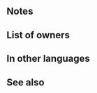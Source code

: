 {{Weapon Infobox
|tagid=SID_射止める花嫁の花弓
|intID=3609
|userVersion1=Bow
|userVersion2=Arrow
|exclusive=1
|weaponType=Bow
|cost=400
|might=14
|range=2
|cooldown=-1
|effectiveness=Flying
|effect=Enables【Canto (Ally 2)】.<br><br>Accelerates Special trigger (cooldown count-1). Effective against flying foes. If unit initiates combat or is within 2 spaces of an ally, grants Atk/Spd/Def/Res+X to unit (X = 5 + number of times unit has been enhanced using Dragonflowers, max 10), deals damage = 15% of unit's Spd (including when dealing damage with a Special triggered before combat), and neutralizes effects that prevent unit's follow-up attacks during combat.<br><br>【Canto (Ally 2)】<br>After an attack, Assist skill, or structure destruction, unit can move to a space adjacent to any ally within 2 spaces.<br><br>(Once per turn. Cannot attack or assist. After moving, if a skill that grants another action would be triggered (like with Galeforce), Canto will trigger after the granted action. Unit's base movement has no effect on movement granted. Granted movement treated as Warp movement.)
|required=Silver Bow
|properties=
}}
==Notes==
{{Canto|Ally 2}}
{{Effective damage bonus|flying}}
{{IfUnitInitiates}}
{{Temporary buffs}}
{{DamageBoost}}
{{Follow-up effect neutralization|preventOnly=1}}
==List of owners==
{{Skill Hero List}}
==In other languages==
{{OtherLanguages
|japanese=射止める花嫁の花弓
|german=Herzensbogen
|spanishEU=Arco estafador
|spanishLA=Arco estafador
|french=Arc charmant
|italian=Arco spaccacuori
|chineseTW=贏取歡心的新娘花弓
|portuguese=Arco cativante
}}
==See also==
{{See also skills|cond=Description LIKE '%【Canto (Ally 2)】%' or Description LIKE '%dragonflowers%'}}
{{Weapons Navbox}}